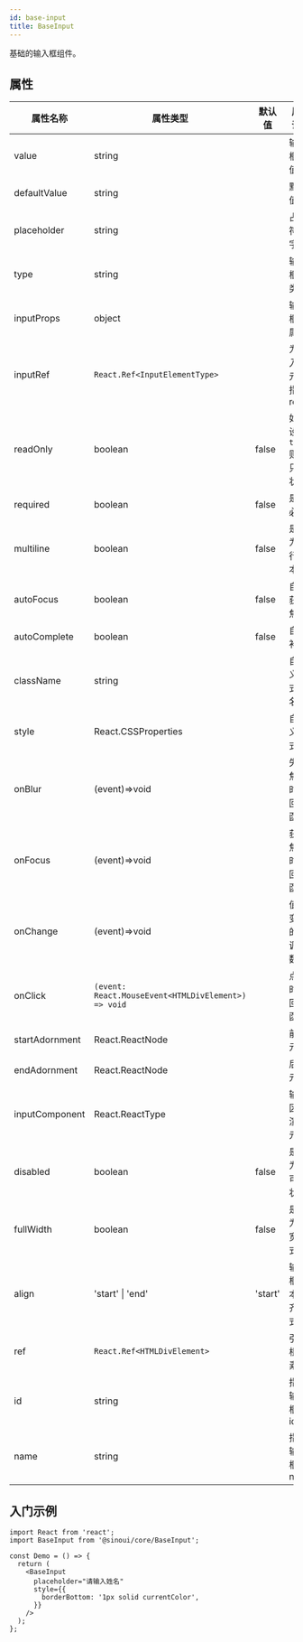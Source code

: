 ```yaml
---
id: base-input
title: BaseInput
---
```


基础的输入框组件。

## 属性

| 属性名称       | 属性类型                                            | 默认值  | 属性说明                   |
| -------------- | --------------------------------------------------- | ------- | -------------------------- |
| value          | string                                              |         | 输入框的值                 |
| defaultValue   | string                                              |         | 默认值                     |
| placeholder    | string                                              |         | 占位符文字                 |
| type           | string                                              |         | 输入框的类型               |
| inputProps     | object                                              |         | 输入框的属性               |
| inputRef       | `React.Ref<InputElementType>`                       |         | 为输入框元素指定 ref       |
| readOnly       | boolean                                             | false   | 如果设为`true`则为只读状态 |
| required       | boolean                                             | false   | 是否必填                   |
| multiline      | boolean                                             | false   | 是否为多行文本             |
| autoFocus      | boolean                                             | false   | 自动获取焦点               |
| autoComplete   | boolean                                             | false   | 自动补全                   |
| className      | string                                              |         | 自定义样式类名称           |
| style          | React.CSSProperties                                 |         | 自定义样式                 |
| onBlur         | (event)=>void                                       |         | 失去焦点时的回调函数       |
| onFocus        | (event)=>void                                       |         | 获得焦点时的回调函数       |
| onChange       | (event)=>void                                       |         | 值改变时的回调函数         |
| onClick        | `(event: React.MouseEvent<HTMLDivElement>) => void` |         | 点击时的回调函数           |
| startAdornment | React.ReactNode                                     |         | 前缀元素                   |
| endAdornment   | React.ReactNode                                     |         | 后缀元素                   |
| inputComponent | React.ReactType                                     |         | 输入区域渲染元素           |
| disabled       | boolean                                             | false   | 是否为不可用状态           |
| fullWidth      | boolean                                             | false   | 是否为全宽模式             |
| align          | 'start' \| 'end'                                    | 'start' | 输入框文本对齐方式         |
| ref            | `React.Ref<HTMLDivElement>`                         |         | 引用根元素                 |
| id             | string                                              |         | 指定输入框的 id            |
| name           | string                                              |         | 指定输入框的 name          |

## 入门示例

```tsx
import React from 'react';
import BaseInput from '@sinoui/core/BaseInput';

const Demo = () => {
  return (
    <BaseInput
      placeholder="请输入姓名"
      style={{
        borderBottom: '1px solid currentColor',
      }}
    />
  );
};
```
